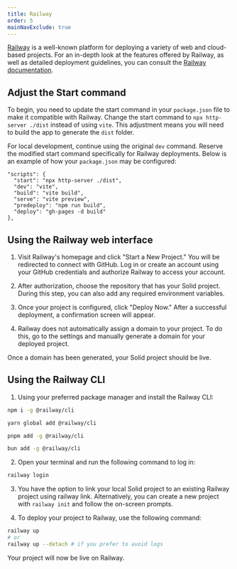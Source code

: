 ```yaml
---
title: Railway
order: 5
mainNavExclude: true
---
```



[Railway](https://railway.app/) is a well-known platform for deploying a variety of web and cloud-based projects.
For an in-depth look at the features offered by Railway, as well as detailed deployment guidelines, you can consult the [Railway documentation](https://docs.railway.app/).

## Adjust the Start command

To begin, you need to update the start command in your `package.json` file to make it compatible with Railway.
Change the start command to `npx http-server ./dist` instead of using `vite`.
This adjustment means you will need to build the app to generate the `dist` folder.

For local development, continue using the original `dev` command.
Reserve the modified start command specifically for Railway deployments.
Below is an example of how your `package.json` may be configured:

```jsonl
"scripts": {
  "start": "npx http-server ./dist",
  "dev": "vite",
  "build": "vite build",
  "serve": "vite preview",
  "predeploy": "npm run build",
  "deploy": "gh-pages -d build"
},
```

## Using the Railway web interface

1. Visit Railway's homepage and click "Start a New Project."
   You will be redirected to connect with GitHub.
   Log in or create an account using your GitHub credentials and authorize Railway to access your account.

<EraserLink
	href="https://app.eraser.io/workspace/w9y9PNVjwSqDCEPNTEoe?elements=Ow2cGMhUtdPVAMoioe4fPA"
	preview="https://app.eraser.io/workspace/w9y9PNVjwSqDCEPNTEoe/preview?elements=Ow2cGMhUtdPVAMoioe4fPA&type=embed"
/>

2. After authorization, choose the repository that has your Solid project.
   During this step, you can also add any required environment variables.

<EraserLink
	href="https://app.eraser.io/workspace/w9y9PNVjwSqDCEPNTEoe?elements=XA18EOcjo3gQeBRlzIubIw"
	preview="https://app.eraser.io/workspace/w9y9PNVjwSqDCEPNTEoe/preview?elements=XA18EOcjo3gQeBRlzIubIw&type=embed"
/>

3. Once your project is configured, click "Deploy Now."
   After a successful deployment, a confirmation screen will appear.

<EraserLink
	href="https://app.eraser.io/workspace/w9y9PNVjwSqDCEPNTEoe?elements=nFgehyw9gH9l7ezv5W4EvQ"
	preview="https://app.eraser.io/workspace/w9y9PNVjwSqDCEPNTEoe/preview?elements=nFgehyw9gH9l7ezv5W4EvQ&type=embed"
/>

4. Railway does not automatically assign a domain to your project.
   To do this, go to the settings and manually generate a domain for your deployed project.

<EraserLink
	href="https://app.eraser.io/workspace/w9y9PNVjwSqDCEPNTEoe?elements=2y6TnvBnztCwN8ecamrffQ"
	preview="https://app.eraser.io/workspace/w9y9PNVjwSqDCEPNTEoe/preview?elements=2y6TnvBnztCwN8ecamrffQ&type=embed"
/>

Once a domain has been generated, your Solid project should be live.

## Using the Railway CLI

1. Using your preferred package manager and install the Railway CLI:

<TabsCodeBlocks>
<div id="npm">

```bash frame="none"
npm i -g @railway/cli
```

</div>
<div id="yarn">

```bash frame="none"
yarn global add @railway/cli
```

</div>
<div id="pnpm">

```bash frame="none"
pnpm add -g @railway/cli
```

</div>
<div id="bun">

```bash frame="none"
bun add -g @railway/cli
```

</div>
</TabsCodeBlocks>

2. Open your terminal and run the following command to log in:

```bash frame="none"
railway login
```

3. You have the option to link your local Solid project to an existing Railway project using railway link.
   Alternatively, you can create a new project with `railway init` and follow the on-screen prompts.

4. To deploy your project to Railway, use the following command:

```bash frame="none"
railway up
# or
railway up --detach # if you prefer to avoid logs
```

Your project will now be live on Railway.
